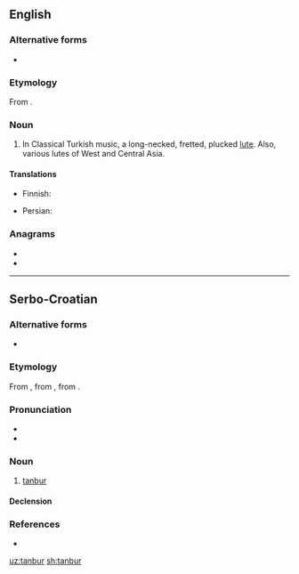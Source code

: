 ==English==

===Alternative forms===
* {{l|en|tambur}}

===Etymology===
From {{etyl|fa|en}} {{m|fa|تنبور|tr=tanbur|sc=fa-Arab}}.

===Noun===
{{en-noun}}

# {{lb|en|music}} In Classical Turkish music, a long-necked, fretted, plucked [[lute]]. Also, various lutes of West and Central Asia.

====Translations====
{{trans-top|instrument}}
* Finnish: {{t|fi|pitkäkaulaluuttu}}
{{trans-mid}}
* Persian: {{t+|fa|تنبور|tr=tanbur}}
{{trans-bottom}}

===Anagrams===
* {{l|en|nutbar}}
* {{l|en|turban}}

----

==Serbo-Croatian==

===Alternative forms===
* {{l|sh|tàmbūr}}

===Etymology===
From {{etyl|ota|sh}} {{m|ota|tr=tanbura}}, from {{etyl|ar|sh}} {{m|ar|طُنْبُور}}, from {{etyl|fa|sh}} {{m|fa|دنب بره|tr=dünb-i bereh||lamb's tail}}.

===Pronunciation===
* {{IPA|/tǎnbuːr/|lang=sh}}
* {{hyphenation|tan|bur|lang=sh}}

===Noun===
{{sh-noun|g=m|head=tànbūr}}

# [[#English|tanbur]]

====Declension====
{{sh-decl-noun
|tànbūr|tanburi
|tanbúra|tanbura
|tanburu|tanburima
|tanbur|tanbure
|tanbure|tanburi
|tanburu|tanburima
|tanburom|tanburima
}}

===References===
* {{R:sh:HJP|d1ZuXhQ%3D}}

[[uz:tanbur]]
[[sh:tanbur]]